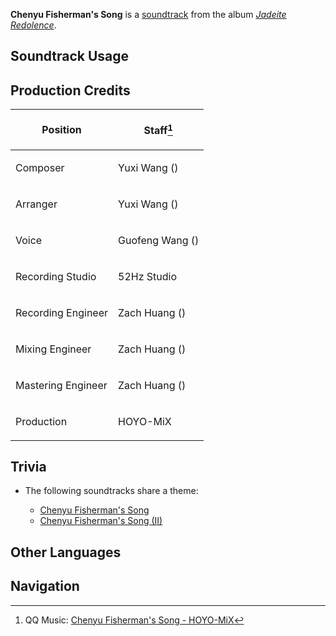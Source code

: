 {{Soundtrack Infobox
|image          = Jadeite Redolence.png
|album          = Jadeite Redolence
|disc           = 1
|number         = 27
|featured       =
|featured2      =
|featured3      =
|featured_disc  =
|featured_disc2 =
|featured_disc3 =
|youtube_id     = JOuKQQgyICA
|spotify_id     = 10o9B1QBVPeuxsmN0wBdms
|previous       = The Rime of the Ancient Bargeman (II)
|next           = Chenyu Fisherman's Song (II)
}}
'''Chenyu Fisherman's Song''' is a [[soundtrack]] from the album ''[[Jadeite Redolence]]''.

==Soundtrack Usage==
{{Soundtrack Usage
|special_displayed = Sun Rao//riding bamboo raft
}}
<!--
==Other Arrangements==
{{Files by Category Gallery|Media Using an Unreleased Arrangement of {{subst:#titleparts:{{subst:PAGENAME}}}} Soundtrack}}
-->
==Production Credits==
{| class="wikitable sortable"
|-
! Position
! Staff<ref>QQ Music: [https://y.qq.com/n/ryqq/songDetail/004g4NfV2LowXX {{zh|沉玉谷渔歌}} Chenyu Fisherman's Song - HOYO-MiX]</ref>
|-
! Composer
| Yuxi Wang ({{zh|王予曦}})
|-
! Arranger
| Yuxi Wang ({{zh|王予曦}})
|-
! Voice
| Guofeng Wang ({{zh|王国沣}})
|-
! Recording Studio
| 52Hz Studio
|-
! Recording Engineer
| Zach Huang ({{zh|黄巍}})
|-
! Mixing Engineer
| Zach Huang ({{zh|黄巍}})
|-
! Mastering Engineer
| Zach Huang ({{zh|黄巍}})
|-
! Production
| HOYO-MiX
|}

==Trivia==
* <section begin="BambooRaftTheme2" />The following soundtracks share a theme:
** [[Chenyu Fisherman's Song]]
** [[Chenyu Fisherman's Song (II)]]<section end="BambooRaftTheme2" />

==Other Languages==
{{Other Languages|default_hidden=1
|en       = Chenyu Fisherman's Song
|zhs      = 沉玉谷渔歌
|zhs_rm   = Chényù-gǔ Yúgē
|zht      = 沉玉谷漁歌
|zht_rm   = Chényù-gǔ Yúgē
|zh_tl    = 
|ja       = 沈玉の谷の漁歌
|ja_rm    = Chingyoku no Tani no Gyoka
|ja_tl    = 
}}
<!--
==References==
{{Reflist}}
-->

==Navigation==
{{Soundtrack Navbox|Jadeite Redolence}}